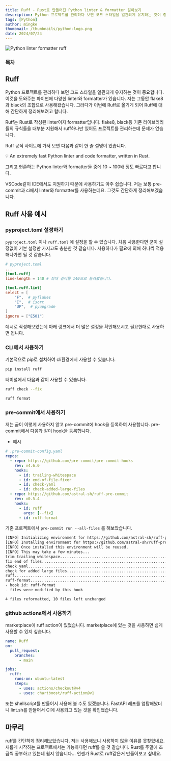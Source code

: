 ```yaml
---
title: Ruff - Rust로 만들어진 Python linter & formatter 알아보기
description: Python 프로젝트를 관리하다 보면 코드 스타일을 일관되게 유지하는 것이 중요합니다. 이것을 도와주는 파이썬에 다양한 linter와 formatter가 있습니다. 저는 그동안 flake8과 black의 조합으로 사용해왔습니다. 그러다가 이번에 Ruff로 옮기게 되어 Ruff에 대해 간단하게 정리해보려고 합니다.
tags: [Python]
author: mingke
thumbnail: /thumbnails/python-logo.png
date: 2024/07/24
---
```


<Image src="/thumbnails/python-logo.png" alt="Python linter formatter ruff" />

### 목차

## Ruff

Python 프로젝트를 관리하다 보면 코드 스타일을 일관되게 유지하는 것이 중요합니다. 이것을 도와주는 파이썬에 다양한 linter와 formatter가 있습니다. 저는 그동안 flake8과 black의 조합으로 사용해왔습니다. 그러다가 이번에 Ruff로 옮기게 되어 Ruff에 대해 간단하게 정리해보려고 합니다.

Ruff는 Rust로 작성된 linter이자 formatter입니다. flake8, black등 기존 라이브러리들의 규칙들을 대부분 지원해서 ruff하나만 있어도 프로젝트를 관리하는데 문제가 없습니다.

Ruff 공식 사이트에 가서 보면 다음과 같이 한 줄 설명이 있습니다.

<aside>
💡 An extremely fast Python linter and code formatter, written in Rust.

</aside>

그리고 현존하는 Python linter와 formatter들 중에 10 ~ 100배 정도 빠르다고 합니다.

VSCode같이 IDE에서도 지원하기 때문에 사용하기도 아주 쉽습니다. 저는 보통 pre-commit과 ci에서 linter와 formatter를 사용하는데요. 그것도 간단하게 정리해보겠습니다.

## Ruff 사용 예시

### pyproject.toml 설정하기

`pyproject.toml` 이나 `ruff.toml` 에 설정을 할 수 있습니다. 처음 사용한다면 굳이 설정없이 기본 설정만 가지고도 충분한 것 같습니다. 사용하다가 필요에 의해 하나씩 적용해나가면 될 것 같습니다.

```toml
# pyproject.toml
...
[tool.ruff]
line-length = 140 # 최대 길이를 140으로 늘려봤습니다.

[tool.ruff.lint]
select = [
    "F",  # pyflakes
    "I",  # isort
    "UP",  # pyupgrade
]
ignore = ["E501"]
```

예시로 작성해보았는데 아래 링크에서 더 많은 설정을 확인해보시고 필요한대로 사용하면 됩니다.

<Link url="https://docs.astral.sh/ruff/configuration/" />

### CLI에서 사용하기

기본적으로 pip로 설치하여 cli환경에서 사용할 수 있습니다.

```python
pip install ruff
```

터미널에서 다음과 같이 사용할 수 있습니다.

```bash
ruff check --fix

ruff format
```

### pre-commit에서 사용하기

저는 굳이 이렇게 사용하지 않고 pre-commit에 hook을 등록하여 사용합니다. pre-commit에서 다음과 같이 hook을 등록합니다.

- 예시

```yaml
# .pre-commit-config.yaml
repos:
  - repo: https://github.com/pre-commit/pre-commit-hooks
    rev: v4.6.0
    hooks:
      - id: trailing-whitespace
      - id: end-of-file-fixer
      - id: check-yaml
      - id: check-added-large-files
  - repo: https://github.com/astral-sh/ruff-pre-commit
    rev: v0.5.4
    hooks:
      - id: ruff
        args: [--fix]
      - id: ruff-format
```

기존 프로젝트에서 `pre-commit run --all-files` 를 해보았습니다.

```bash
[INFO] Initializing environment for https://github.com/astral-sh/ruff-pre-commit.
[INFO] Installing environment for https://github.com/astral-sh/ruff-pre-commit.
[INFO] Once installed this environment will be reused.
[INFO] This may take a few minutes...
trim trailing whitespace.................................................Passed
fix end of files.........................................................Passed
check yaml...............................................................Passed
check for added large files..............................................Passed
ruff.....................................................................Passed
ruff-format..............................................................Failed
- hook id: ruff-format
- files were modified by this hook

4 files reformatted, 10 files left unchanged
```

### github actions에서 사용하기

marketplace에 ruff action이 있었습니다. marketplace에 있는 것을 사용하면 쉽게 사용할 수 있지 싶습니다.

```yaml
name: Ruff
on:
  pull_request:
    branches:
      - main

jobs:
  ruff:
    runs-on: ubuntu-latest
    steps:
      - uses: actions/checkout@v4
      - uses: chartboost/ruff-action@v1
```

또는 shellscript를 만들어서 사용해 볼 수도 있겠습니다. FastAPI 레포를 염탐해봤더니 lint.sh를 만들어서 CI에 사용되고 있는 것을 확인했습니다.

## 마무리

ruff를 간단하게 정리해보았습니다. 저는 사용해보니 사용하지 않을 이유를 못찾았네요. 새롭게 시작하는 프로젝트에서는 가능하다면 ruff를 쓸 것 같습니다. Rust를 주말에 조금씩 공부하고 있는데 쉽지 않습니다… 언젠가 Rust로 ruff같은거 만들어보고 싶네요.

<Link url="https://chaechae.life/blog/pre-commit-use-ormcamp" />

